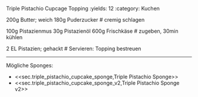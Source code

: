 Triple Pistachio Cupcage Topping
:yields: 12
:category: Kuchen

200g Butter; weich
180g Puderzucker
# cremig schlagen

100g Pistazienmus
30g Pistazienöl
600g Frischkäse
# zugeben, 30min kühlen

2 EL Pistazien; gehackt
# Servieren: Topping bestreuen

---
Mögliche Sponges:

- <<sec.triple_pistachio_cupcake_sponge,Triple Pistachio Sponge>>
- <<sec.triple_pistachio_cupcake_sponge_v2,Triple Pistachio Sponge v2>>


